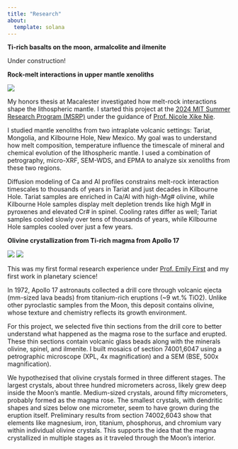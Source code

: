 ```yaml
---
title: "Research"
about: 
  template: solana
---
```


**Ti-rich basalts on the moon, armalcolite and ilmenite**

Under construction!

**Rock-melt interactions in upper mantle xenoliths**

<div class="photo-grid">
  <img src="images/sample.png">
</div>

My honors thesis at Macalester investigated how melt-rock interactions shape the lithospheric mantle. I started this project at the [2024 MIT Summer Research Program (MSRP)](https://oge.mit.edu/msrp/) under the guidance of [Prof. Nicole Xike Nie](https://eaps.mit.edu/people/faculty/nicole-xike-nie/).

I studied mantle xenoliths from two intraplate volcanic settings: Tariat, Mongolia, and Kilbourne Hole, New Mexico. My goal was to understand how melt composition, temperature influence the timescale of mineral and chemical evolution of the lithospheric mantle. I used a combination of petrography, micro-XRF, SEM-WDS, and EPMA to analyze six xenoliths from these two regions.

Diffusion modeling of Ca and Al profiles constrains melt-rock interaction timescales to thousands of years in Tariat and just decades in Kilbourne Hole. Tariat samples are enriched in Ca/Al with high-Mg# olivine, while Kilbourne Hole samples display melt depletion trends like high Mg# in pyroxenes and elevated Cr# in spinel. Cooling rates differ as well; Tariat samples cooled slowly over tens of thousands of years, while Kilbourne Hole samples cooled over just a few years.

**Olivine crystallization from Ti-rich magma from Apollo 17**

<div class="photo-grid">
  <img src="images/xplorange.png">
  <img src="images/bseorange.png">
</div>

This was my first formal research experience under [Prof. Emily First](https://www.macalester.edu/geology/facultystaff/emily-first/) and my first work in planetary science!

In 1972, Apollo 17 astronauts collected a drill core through volcanic ejecta (mm-sized lava beads) from titanium-rich eruptions (~9 wt.% TiO2). Unlike other pyroclastic samples from the Moon, this deposit contains olivine, whose texture and chemistry reflects its growth environment.

For this project, we selected five thin sections from the drill core to better understand what happened as the magma rose to the surface and erupted. These thin sections contain volcanic glass beads along with the minerals olivine, spinel, and ilmenite. I built mosaics of section 74001,6047 using a petrographic microscope (XPL, 4x magnification) and a SEM (BSE, 500x magnification).

We hypothezised that olivine crystals formed in three different stages. The largest crystals, about three hundred micrometers across, likely grew deep inside the Moon’s mantle. Medium-sized crystals, around fifty micrometers, probably formed as the magma rose. The smallest crystals, with dendritic shapes and sizes below one micrometer, seem to have grown during the eruption itself. Preliminary results from section 74002,6043 show that elements like magnesium, iron, titanium, phosphorus, and chromium vary within individual olivine crystals. This supports the idea that the magma crystallized in multiple stages as it traveled through the Moon’s interior.
